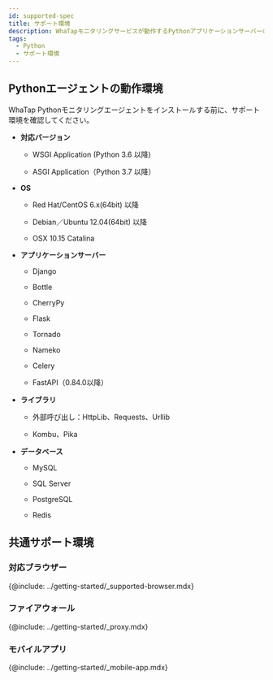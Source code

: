 ```yaml
---
id: supported-spec
title: サポート環境
description: WhaTapモニタリングサービスが動作するPythonアプリケーションサーバーの基本スペックについて説明します。
tags:
  - Python
  - サポート環境
---
```


## Pythonエージェントの動作環境

WhaTap Pythonモニタリングエージェントをインストールする前に、サポート環境を確認してください。

- **対応バージョン**

  - WSGI Application (Python 3.6 以降)

  - ASGI Application（Python 3.7 以降）

- **OS**

  - Red Hat/CentOS 6.x(64bit) 以降

  - Debian／Ubuntu 12.04(64bit) 以降

  - OSX 10.15 Catalina

- **アプリケーションサーバー**

  - Django

  - Bottle

  - CherryPy

  - Flask

  - Tornado

  - Nameko

  - Celery

  - FastAPI（0.84.0以降）

- **ライブラリ**

  - 外部呼び出し：HttpLib、Requests、Urllib

  - Kombu、Pika

- **データベース**

  - MySQL

  - SQL Server

  - PostgreSQL

  - Redis

## 共通サポート環境

### 対応ブラウザー

{@include: ../getting-started/_supported-browser.mdx}

### ファイアウォール

{@include: ../getting-started/_proxy.mdx} 

### モバイルアプリ

{@include: ../getting-started/_mobile-app.mdx}  
